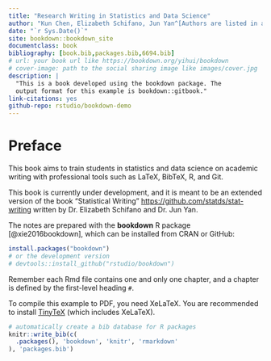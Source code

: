```yaml
--- 
title: "Research Writing in Statistics and Data Science"
author: "Kun Chen, Elizabeth Schifano, Jun Yan^[Authors are listed in alphabetical order.]"
date: "`r Sys.Date()`"
site: bookdown::bookdown_site
documentclass: book
bibliography: [book.bib,packages.bib,6694.bib]
# url: your book url like https://bookdown.org/yihui/bookdown
# cover-image: path to the social sharing image like images/cover.jpg
description: |
  "This is a book developed using the bookdown package. The
  output format for this example is bookdown::gitbook."
link-citations: yes
github-repo: rstudio/bookdown-demo
---
```


# Preface {-}

This book aims to train students in statistics and data science on academic
writing with professional tools such as LaTeX, BibTeX, R, and Git. 

This book is currently under development, and it is meant to be 
an extended version of the book "Statistical Writing" <https://github.com/statds/stat-writing> written by Dr. Elizabeth Schifano and Dr. Jun Yan.

The notes are prepared with the **bookdown** R package [@xie2016bookdown], 
which can be installed from CRAN or GitHub: 

```r
install.packages("bookdown")
# or the development version
# devtools::install_github("rstudio/bookdown")
```

Remember each Rmd file contains one and only one chapter, and a chapter is
defined by the first-level heading `#`.


To compile this example to PDF, you need XeLaTeX. You are recommended to install
[TinyTeX](https://yihui.name/tinytex/) (which includes XeLaTeX).


```r
# automatically create a bib database for R packages
knitr::write_bib(c(
  .packages(), 'bookdown', 'knitr', 'rmarkdown'
), 'packages.bib')
```


